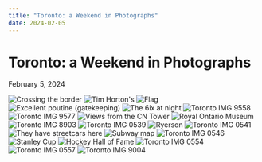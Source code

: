 ```yaml
---
title: "Toronto: a Weekend in Photographs"
date: 2024-02-05
---
```


# Toronto: a Weekend in Photographs

February 5, 2024

<div className="items-start gap-40" >

<Row>
  <Img
    src="toronto/IMG_0510.JPG"
    alt="Crossing the border"
    caption="Crossing the border" />
</Row>

<Row>
  <Img
    src="toronto/IMG_9523.JPG"
    alt="Tim Horton's"
    caption="Tim Horton's" />
</Row>

<Row>
  <Img
    src="toronto/IMG_0529.JPG"
    alt="Flag"
    caption="Flag" />
</Row>

<Row>
  <Img
    src="toronto/IMG_E8703.JPG"
    alt="Excellent poutine (gatekeeping)"
    caption="Excellent poutine (gatekeeping)" />
</Row>

<Row>
  <Img
    src="toronto/IMG_9535.JPG"
    alt="The 6ix at night"
    caption="The 6ix at night" />
</Row>

<Row>
  <Img
    src="toronto/IMG_9558.JPG"
    alt="Toronto IMG 9558"
    caption="" />
</Row>

<Row>
  <Img
    src="toronto/IMG_9577.JPG"
    alt="Toronto IMG 9577"
    caption="" />
</Row>

<Row>
  <Img
    src="toronto/IMG_8813.JPG"
    alt="Views from the CN Tower"
    caption="Views from the CN Tower" />
</Row>

<Row>
  <Img
    src="toronto/IMG_8877.JPG"
    alt="Royal Ontario Museum"
    caption="Royal Ontario Museum" />
</Row>

<Row>
  <Img
    src="toronto/IMG_8903.JPG"
    alt="Toronto IMG 8903"
    caption="" />
</Row>

<Row>
  <Img
    src="toronto/IMG_0539.JPG"
    alt="Toronto IMG 0539"
    caption="" />
</Row>

<Row>
  <Img
    src="toronto/IMG_8923.JPG"
    alt="Ryerson"
    caption="Ryerson" />
</Row>

<Row>
  <Img
    src="toronto/IMG_0541.JPG"
    alt="Toronto IMG 0541"
    caption="" />
</Row>

<Row>
  <Img
    src="toronto/IMG_0543.JPG"
    alt="They have streetcars here"
    caption="They have streetcars here" />
</Row>

<Row>
  <Img
    src="toronto/IMG_0544.JPG"
    alt="Subway map"
    caption="Subway map" />
</Row>

<Row>
  <Img
    src="toronto/IMG_0546.JPG"
    alt="Toronto IMG 0546"
    caption="" />
</Row>

<Row>
  <Img
    src="toronto/IMG_8974.JPG"
    alt="Stanley Cup"
    caption="Stanley Cup" />
</Row>

<Row>
  <Img
    src="toronto/IMG_0548.JPG"
    alt="Hockey Hall of Fame"
    caption="Hockey Hall of Fame" />
</Row>

<Row>
  <Img
    src="toronto/IMG_0554.JPG"
    alt="Toronto IMG 0554"
    caption="" />
</Row>

<Row>
  <Img
    src="toronto/IMG_0557.JPG"
    alt="Toronto IMG 0557"
    caption="" />
</Row>

<Row>
  <Img
    src="toronto/IMG_9004.JPG"
    alt="Toronto IMG 9004"
    caption="" />
</Row>

</div>